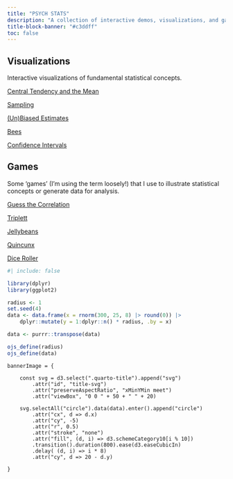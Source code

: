 ```yaml
---
title: "PSYCH STATS"
description: "A collection of interactive demos, visualizations, and games I find useful when I teach statistics for psychologists."
title-block-banner: "#c3ddff"
toc: false
---
```


<style>
.quarto-title .title {
    display: none;
}
</style>

## Visualizations

[Interactive visualizations of fundamental statistical concepts.]{.lead}

[Central Tendency and the Mean](visualizations/mean-balance-beam/balance.qmd)

[Sampling](visualizations/sampling/sampling.qmd)

[(Un)Biased Estimates](visualizations/unbiased-estimates.qmd)

[Bees](visualizations/bees/bees.qmd)

<!-- [Regression: The Least Squared Error Method](visualizations/least-squared-error.qmd) -->

[Confidence Intervals](visualizations/confidence-intervals.qmd)


## Games

[Some 'games' (I'm using the term loosely!) that I use to illustrate statistical concepts or generate data for analysis.]{.lead}

[Guess the Correlation](games/guess-the-correlation.qmd)

[Triplett](games/triplett/triplett.qmd)

[Jellybeans](games/jellybeans.qmd)

[Quincunx](visualizations/quincunx.qmd)

[Dice Roller](visualizations/dice/dice.qmd)

```r
#| include: false

library(dplyr)
library(ggplot2)

radius <- 1
set.seed(4)
data <- data.frame(x = rnorm(300, 25, 8) |> round(0)) |>
    dplyr::mutate(y = 1:dplyr::n() * radius, .by = x)

data <- purrr::transpose(data)

ojs_define(radius)
ojs_define(data)
```

```ojs

bannerImage = {

    const svg = d3.select(".quarto-title").append("svg")
        .attr("id", "title-svg")
        .attr("preserveAspectRatio", "xMinYMin meet")
        .attr("viewBox", "0 0 " + 50 + " " + 20)

    svg.selectAll("circle").data(data).enter().append("circle")
        .attr("cx", d => d.x)
        .attr("cy", -5)
        .attr("r", 0.5)
        .attr("stroke", "none")
        .attr("fill", (d, i) => d3.schemeCategory10[i % 10])
        .transition().duration(800).ease(d3.easeCubicIn)
        .delay( (d, i) => i * 8)
        .attr("cy", d => 20 - d.y)

}

```